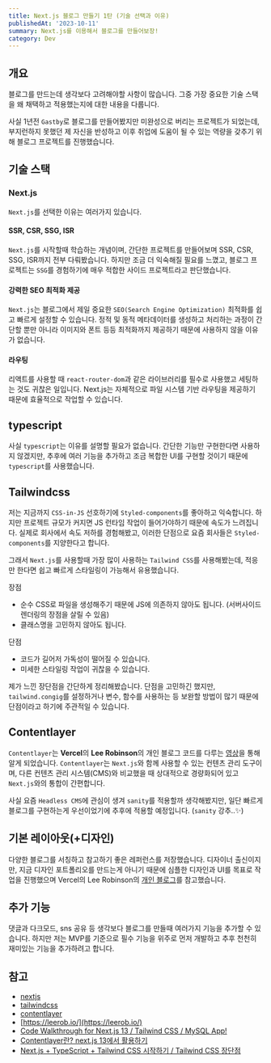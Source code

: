 ```yaml
---
title: Next.js 블로그 만들기 1탄 (기술 선택과 이유)
publishedAt: '2023-10-11'
summary: Next.js를 이용해서 블로그를 만들어보장!
category: Dev
---
```


## 개요

블로그를 만드는데 생각보다 고려해야할 사항이 많습니다.
그중 가장 중요한 기술 스택을 왜 채택하고 적용했는지에 대한 내용을 다룹니다.

사실 1년전 `Gastby`로 블로그를 만들어봤지만 미완성으로 버리는 프로젝트가 되었는데,
부지런하지 못했던 제 자신을 반성하고 이후 취업에 도움이 될 수 있는 역량을 갖추기 위해 블로그 프로젝트를 진행했습니다.

## 기술 스택

### Next.js

`Next.js`를 선택한 이유는 여러가지 있습니다.

#### SSR, CSR, SSG, ISR

`Next.js`를 시작할때 학습하는 개념이며, 간단한 프로젝트를 만들어보며 SSR, CSR, SSG, ISR까지 전부 다뤄봤습니다.
하지만 조금 더 익숙해질 필요를 느꼈고, 블로그 프로젝트는 `SSG`를 경험하기에 매우 적합한 사이드 프로젝트라고 판단했습니다.

#### 강력한 SEO 최적화 제공

`Next.js`는 블로그에서 제일 중요한 `SEO(Search Engine Optimization)` 최적화를 쉽고 빠르게 설정할 수 있습니다.
정적 및 동적 메타데이터를 생성하고 처리하는 과정이 간단할 뿐만 아니라 이미지와 폰트 등등 최적화까지 제공하기 때문에 사용하지 않을 이유가 없습니다.

#### 라우팅

리액트를 사용할 때 `react-router-dom`과 같은 라이브러리를 필수로 사용했고 세팅하는 것도 귀찮은 일입니다.
Next.js는 자체적으로 파일 시스템 기반 라우팅을 제공하기 때문에 효율적으로 작업할 수 있습니다.

## typescript

사실 `typescript`는 이유를 설명할 필요가 없습니다.
간단한 기능만 구현한다면 사용하지 않겠지만, 추후에 여러 기능을 추가하고 조금 복합한 UI를 구현할 것이기 때문에 `typescript`를 사용했습니다.

## Tailwindcss

저는 지금까지 `CSS-in-JS` 선호하기에 `Styled-components`를 좋아하고 익숙합니다.
하지만 프로젝트 규모가 커지면 JS 런타임 작업이 들어가야하기 때문에 속도가 느려집니다.
실제로 회사에서 속도 저하를 경험해봤고, 이러한 단점으로 요즘 회사들은 `Styled-components`를 지양한다고 합니다.

그래서 `Next.js`를 사용할때 가장 많이 사용하는 `Tailwind CSS`를 사용해봤는데, 적응만 한다면 쉽고 빠르게 스타일링이 가능해서 유용했습니다.

장점

- 순수 CSS로 파일을 생성해주기 때문에 JS에 의존하지 않아도 됩니다. (서버사이드 렌더링의 장점을 살릴 수 있음)
- 클래스명을 고민하지 않아도 됩니다.

단점

- 코드가 길어저 가독성이 떨어질 수 있습니다.
- 미세한 스타일링 작업이 귀찮을 수 있습니다.

제가 느낀 장단점을 간단하게 정리해봤습니다.
단점을 고민하긴 했지만, `tailwind.congig`를 설정하거나 변수, 함수를 사용하는 등 보완할 방법이 많기 때문에 단점이라고 하기에 주관적일 수 있습니다.

## Contentlayer

`Contentlayer`는 **Vercel**의 **Lee Robinson**의 개인 블로그 코드를 다루는 [영상](https://www.youtube.com/watch?v=jeBy4vIBqw0&t=2714s)을 통해 알게 되었습니다.
`Contentlayer`는 `Next.js`와 함께 사용할 수 있는 컨텐츠 관리 도구이며, 다른 컨텐츠 관리 시스템(CMS)와 비교했을 때 상대적으로 경량화되어 있고 `Next.js`와의 통합이 간편합니다.

사실 요즘 `Headless CMS`에 관심이 생겨 `sanity`를 적용할까 생각해봤지만, 일단 빠르게 블로그를 구현하는게 우선이었기에 추후에 적용할 예정입니다. (`sanity` 강추..✨)

## 기본 레이아웃(+디자인)

다양한 블로그를 서칭하고 참고하기 좋은 레퍼런스를 저장했습니다.
디자이너 출신이지만, 지금 디자인 포트폴리오를 만드는게 아니기 때문에 심플한 디자인과 UI를 목표로 작업을 진행했으며
Vercel의 Lee Robinson의 [개인 블로그](https://leerob.io/)를 참고했습니다.

## 추가 기능

댓글과 다크모드, sns 공유 등 생각보다 블로그를 만들때 여러가지 기능을 추가할 수 있습니다.
하지만 저는 MVP를 기준으로 필수 기능을 위주로 먼저 개발하고 추후 천천히 재미있는 기능을 추가하려고 합니다.

## 참고

- [nextjs](https://nextjs.org/)
- [tailwindcss](https://tailwindcss.com/)
- [contentlayer](https://contentlayer.dev/)
- [https://leerob.io/](https://leerob.io/)
- [Code Walkthrough for Next.js 13 / Tailwind CSS / MySQL App!](https://www.youtube.com/watch?v=jeBy4vIBqw0&t=2714s)
- [Contentlayer란? next.js 13에서 활용하기](https://velog.io/@boyeon_jeong/Nest.js-getStaticPaths)
- [Next.js + TypeScript + Tailwind CSS 시작하기 / Tailwind CSS 장단점](https://babycoder05.tistory.com/entry/Nextjs-TypeScript-Tailwind-CSS-%EC%8B%9C%EC%9E%91%ED%95%98%EA%B8%B0-Tailwind-CSS-%EC%9E%A5%EB%8B%A8%EC%A0%90)
